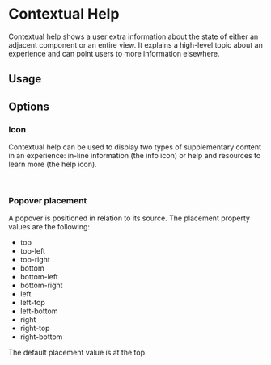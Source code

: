 

<Meta
  title="Components/Feed Backs/Contextual Help"
  of={ContextualHelpStories}
/>

# Contextual Help

Contextual help shows a user extra information about the state of either an adjacent component or an entire view. It explains a high-level topic about an experience and can point users to more information elsewhere.

## Usage

<Unstyled>
  <MainView />
</Unstyled>

## Options

### Icon

Contextual help can be used to display two types of supplementary
content in an experience: in-line information (the info icon) or help
and resources to learn more (the help icon).

<Unstyled>
  <OptionsView />
</Unstyled>

&nbsp;

### Popover placement

A popover is positioned in relation to its source. The placement
property values are the following:

- top
- top-left
- top-right
- bottom
- bottom-left
- bottom-right
- left
- left-top
- left-bottom
- right
- right-top
- right-bottom

The default placement value is at the top.

<Unstyled>
  <PlacementView />
</Unstyled>
&nbsp;
